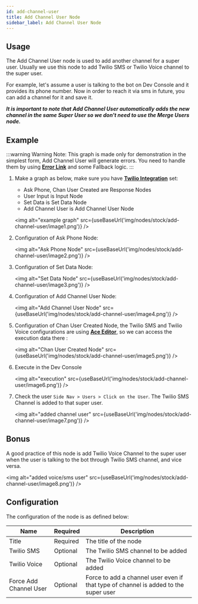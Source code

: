 ```yaml
---
id: add-channel-user
title: Add Channel User Node
sidebar_label: Add Channel User Node
---
```



## Usage

The Add Channel User node is used to add another channel for a super user. Usually we use this node to add Twilio SMS or Twilio Voice channel to the super user. 

For example, let's assume a user is talking to the bot on Dev Console and it provides its phone number. Now in order to reach it via sms in future, you can add a channel for it and save it.

_**It is important to note that Add Channel User automatically adds the new channel in the same Super User so we don't need to use the Merge Users node.**_

## Example
:::warning Warning
Note: This graph is made only for demonstration in the simplest form, Add Channel User will generate errors. You need to handle them by using **[Error Link](/convai-studio/links/error-link)** and some Fallback logic.
:::

1. Make a graph as below, make sure you have **[Twilio Integration](/convai-studio/integrations/channels/twilio)** set:
    - Ask Phone, Chan User Created are Response Nodes
    - User Input is Input Node
    - Set Data is Set Data Node
    - Add Channel User is Add Channel User Node

    <img alt="example graph" src={useBaseUrl('img/nodes/stock/add-channel-user/image1.png')} />

2. Configuration of Ask Phone Node:

    <img alt="Ask Phone Node" src={useBaseUrl('img/nodes/stock/add-channel-user/image2.png')} />

3. Configuration of Set Data Node:

    <img alt="Set Data Node" src={useBaseUrl('img/nodes/stock/add-channel-user/image3.png')} />

4. Configuration of Add Channel User Node:

    <img alt="Add Channel User Node" src={useBaseUrl('img/nodes/stock/add-channel-user/image4.png')} />

5. Configuration of Chan User Created Node, the Twilio SMS and Twilio Voice configurations are using **[Ace Editor]()**, so we can access the execution data there :

    <img alt="Chan User Created Node" src={useBaseUrl('img/nodes/stock/add-channel-user/image5.png')} />

6. Execute in the Dev Console

    <img alt="execution" src={useBaseUrl('img/nodes/stock/add-channel-user/image6.png')} />

7. Check the user ```Side Nav > Users > Click on the User```. The Twilio SMS Channel is added to that super user.

    <img alt="added channel user" src={useBaseUrl('img/nodes/stock/add-channel-user/image7.png')} />

## Bonus
A good practice of this node is add Twilio Voice Channel to the super user when the user is talking to the bot through Twilio SMS channel, and vice versa.

<img alt="added voice/sms user" src={useBaseUrl('img/nodes/stock/add-channel-user/image8.png')} />


## Configuration

The configuration of the node is as defined below:

| Name          | Required |                      Description                                     |
| ------------- | -------- | -------------------------------------------------------------------- |
| Title         | Required | The title of the node                                                |
| Twilio SMS    | Optional | The Twilio SMS channel to be added |
| Twilio Voice  | Optional | The Twilio Voice channel to be added |
| Force Add Channel User | Optional | Force to add a channel user even if that type of channel is added to the super user |